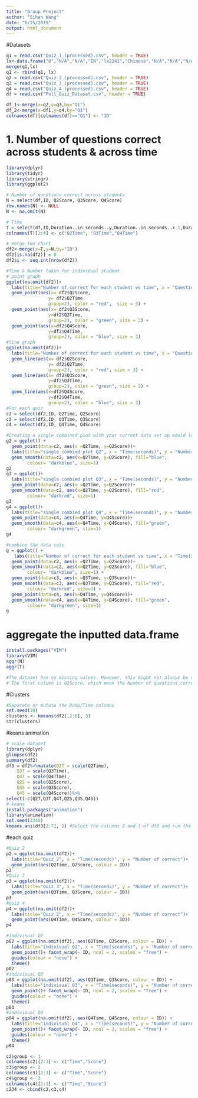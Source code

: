 ```yaml
---
title: "Group Project"
author: "Sihan Wang"
date: "6/25/2019"
output: html_document
---
```

#Datasets
```r
q1 = read.csv("Quiz_1_(processed).csv", header = TRUE)
lx<-data.frame("0","N/A","N/A","EN","lx2241","Chinese","N/A","N/A","N/A","N/A","Chinese","0")
merge(q1,lx)
q1 <- rbind(q1, lx)
q2 = read.csv("Quiz_2_(processed).csv", header = TRUE)
q3 = read.csv("Quiz_3_(processed).csv", header = TRUE)
q4 = read.csv("Quiz_4_(processed).csv", header = TRUE)
df = read.csv("Full_Quiz_Dataset.csv", header = TRUE)

df_1<-merge(x=q2,y=q3,by="Q1")
df_2<-merge(x=df1,y=q4,by="Q1")
colnames(df)[colnames(df)=="Q1"] <- "ID"
```


# 1. Number of questions correct across students & across time
```r
library(dplyr)
library(tidyr)
library(stringr)
library(ggplot2)

# Number of questions correct across students
N = select(df,ID, Q2Score, Q3Score, Q4Score)
row.names(N) <- NULL
N <- na.omit(N)

# Time
T = select(df,ID,Duration..in.seconds..y,Duration..in.seconds..x.1,Duration..in.seconds..y.1)
colnames(T)[2:4] <- c("Q2Time", "Q3Time","Q4Time")

# merge two chart
df2<-merge(x=T,y=N,by="ID")
df2[is.na(df2)] = 0
df2$i <- seq.int(nrow(df2))

#Time & Number taken for individual student
# point graph
ggplot(na.omit(df2))+
  labs(title="Number of correct for each student vs time", x = "Question N", y = "Time (seconds)")+
  geom_point(aes(x= df2$Q2Score, 
                y= df2$Q2Time, 
                group=2), color = "red",  size = 3) +
  geom_point(aes(x= df2$Q3Score, 
                y=df2$Q3Time, 
                group=2), color = "green", size = 3) +
  geom_point(aes(x=df2$Q4Score, 
                y=df2$Q4Time, 
                group=2), color = "blue", size = 3)
#line graph
ggplot(na.omit(df2))+
  labs(title="Number of correct for each student vs time", x = "Question N", y = "Time (seconds)")+
  geom_line(aes(x= df2$Q2Score, 
                y= df2$Q2Time, 
                group=2), color = "red", size = 3) +
  geom_line(aes(x= df2$Q3Score, 
                y=df2$Q3Time, 
                group=2), color = "green", size = 3) +
  geom_line(aes(x=df2$Q4Score, 
                y=df2$Q4Time, 
                group=2), color = "blue", size = 3)
#For each quiz
c2 = select(df2,ID, Q2Time, Q2Score)
c3 = select(df2,ID, Q3Time, Q3Score)
c4 = select(df2,ID, Q4Time, Q4Score)

#Creating a single combined plot with your current data set up would look something like this
g2 = ggplot() +
  geom_point(data=c2, aes(x =Q2Time, y=Q2Score))+
  labs(title="single combied plot Q2", x = "Time(seconds)", y = "Number of correct")+
  geom_smooth(data=c2, aes(x=Q2Time, y=Q2Score), fill="blue",
        colour= "darkblue", size=1) 
g2
g3 = ggplot()+
  labs(title="single combied plot Q3", x = "Time(seconds)", y = "Number of correct")+
  geom_point(data=c2, aes(x =Q2Time, y=Q2Score))+
  geom_smooth(data=c2, aes(x=Q2Time, y=Q2Score), fill="red",
        colour= "darkred", size=1)
g3
g4 = ggplot()+
  labs(title="single combied plot Q4", x = "Time(seconds)", y = "Number of correct")+
  geom_point(data=c4, aes(x=Q4Time, y=Q4Score))+
  geom_smooth(data=c4, aes(x=Q4Time, y=Q4Score), fill="green",
        colour= "darkgreen", size=1) 
g4

#combine the data sets
g = ggplot() +
   labs(title="Number of correct for each student vs time", x = "Time(seconds)", y = "Number of correct")+
  geom_point(data=c2, aes(x =Q2Time, y=Q2Score))+
  geom_smooth(data=c2, aes(x=Q2Time, y=Q2Score), fill="blue",
        colour= "darkblue", size=1) +
  geom_point(data=c3, aes(x =Q3Time, y=Q3Score))+
  geom_smooth(data=c3, aes(x=Q3Time, y=Q3Score), fill="red",
        colour= "darkred", size=1) +
  geom_point(data=c4, aes(x=Q4Time, y=Q4Score))+
  geom_smooth(data=c4, aes(x=Q4Time, y=Q4Score), fill="green",
        colour= "darkgreen", size=1)
g
```

# aggregate the inputted data.frame
```r
install.packages("VIM")
library(VIM)
aggr(N)
aggr(T)

#The dataset has no missing values. However, this might not always be the case with a Capstone Prject datasets and you will have to decide how you want to deal with these values. (Some popular methods include either deleting the particular row/column or replacing with a mean of the value.)
# The first column is Q2Score, which mean the Number of questions correct by student. To be able to use these values, you need to separate them by student's name. 
```

#Clusters
```r
#Separate or mutate the Date/Time columns
set.seed(20)
clusters <- kmeans(df2[,2:6], 3)
str(clusters)
```



#keans animation
```r
# scale dataset
library(dplyr)
glimpse(df2)
summary(df2)
df3 = df2%>%mutate(Q2T = scale(Q2Time),
    Q3T = scale(Q3Time),
    Q4T = scale(Q4Time),
    Q2S = scale(Q2Score),
    Q3S = scale(Q3Score),
    Q4S = scale(Q4Score))%>%
select(-c(Q2T,Q3T,Q4T,Q2S,Q3S,Q4S))
# keans
install.packages("animation")	
library(animation)
set.seed(2345)
kmeans.ani(df3[2:7], 2) #Select the columns 2 and 3 of df3 and run the algorithm with k sets to 3. Plot the animation.
```

#each quiz
```r
#Quiz 2
p2 = ggplot(na.omit(df2))+
  labs(title="Quiz 2", x = "Time(seconds)", y = "Number of correct")+
  geom_point(aes(Q2Time, Q2Score, colour = ID))
p2
#Quiz 3
p3 = ggplot(na.omit(df2))+
  labs(title="Quiz 3", x = "Time(seconds)", y = "Number of correct")+
  geom_point(aes(Q3Time, Q3Score, colour = ID))
p3
#Quiz 4
p4 = ggplot(na.omit(df2))+
  labs(title="Quiz 2", x = "Time(seconds)", y = "Number of correct")+
  geom_point(aes(Q4Time, Q4Score, colour = ID))
p4

#indivisual Q2
p02 = ggplot(na.omit(df2), aes(Q2Time, Q2Score, colour = ID)) +
  labs(title="indivisual Q2", x = "Time(seconds)", y = "Number of correct")+
  geom_point()+ facet_wrap(~ ID, ncol = 2, scales = "free") +
  guides(colour = "none") +
  theme()
p02
#indivisual Q3
p03 = ggplot(na.omit(df2), aes(Q3Time, Q3Score, colour = ID)) +
  labs(title="indivisual Q3", x = "Time(seconds)", y = "Number of correct")+
  geom_point()+ facet_wrap(~ ID, ncol = 2, scales = "free") +
  guides(colour = "none") +
  theme()
p03
#indivisual Q4
p04 = ggplot(na.omit(df2), aes(Q4Time, Q4Score, colour = ID)) +
  labs(title="indivisual Q4", x = "Time(seconds)", y = "Number of correct")+
  geom_point()+ facet_wrap(~ ID, ncol = 2, scales = "free") +
  guides(colour = "none") +
  theme()
p04

```

```r
c2$group <- 1
colnames(c2)[2:3] <- c("Time","Score")
c3$group <- 2
colnames(c3)[2:3] <- c("Time","Score")
c4$group <- 3
colnames(c4)[2:3] <- c("Time","Score")
c234 <- cbind(c2,c3,c4)
```

